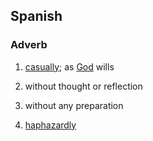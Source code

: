 ==Spanish==

===Adverb===
{{head|es|adverb}}

# {{lb|es|idiom}} [[casually]]; as [[God]] wills
# {{lb|es|idiom}}  without thought or reflection
# {{lb|es|idiom}} without any preparation
# {{lb|es|idiom}} [[haphazardly]]